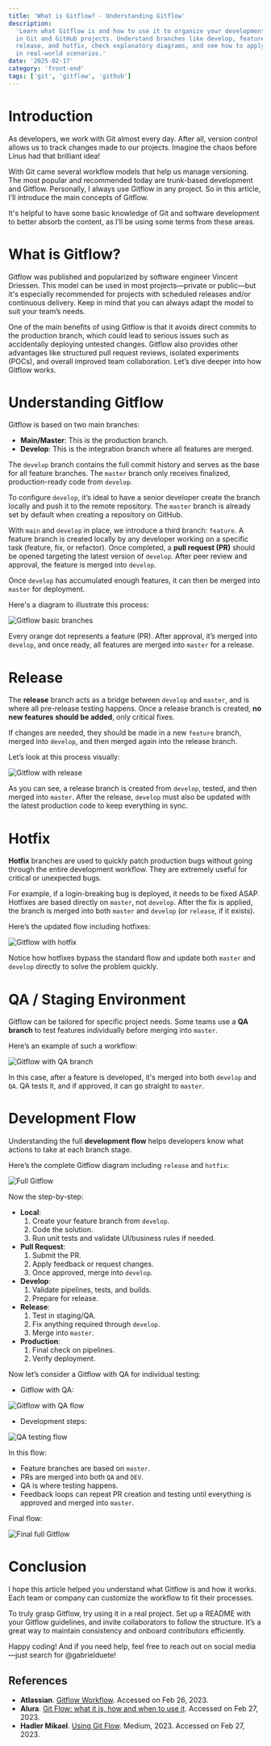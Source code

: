 ```yaml
---
title: 'What is Gitflow? - Understanding Gitflow'
description:
  'Learn what Gitflow is and how to use it to organize your development workflow
  in Git and GitHub projects. Understand branches like develop, feature,
  release, and hotfix, check explanatory diagrams, and see how to apply Gitflow
  in real-world scenarios.'
date: '2025-02-17'
category: 'front-end'
tags: ['git', 'gitflow', 'github']
---
```


# Introduction

As developers, we work with Git almost every day. After all, version control
allows us to track changes made to our projects. Imagine the chaos before Linus
had that brilliant idea!

With Git came several workflow models that help us manage versioning. The most
popular and recommended today are trunk-based development and Gitflow.
Personally, I always use Gitflow in any project. So in this article, I’ll
introduce the main concepts of Gitflow.

It's helpful to have some basic knowledge of Git and software development to
better absorb the content, as I’ll be using some terms from these areas.

# What is Gitflow?

Gitflow was published and popularized by software engineer Vincent Driessen.
This model can be used in most projects—private or public—but it's especially
recommended for projects with scheduled releases and/or continuous delivery.
Keep in mind that you can always adapt the model to suit your team’s needs.

One of the main benefits of using Gitflow is that it avoids direct commits to
the production branch, which could lead to serious issues such as accidentally
deploying untested changes. Gitflow also provides other advantages like
structured pull request reviews, isolated experiments (POCs), and overall
improved team collaboration. Let’s dive deeper into how Gitflow works.

# Understanding Gitflow

Gitflow is based on two main branches:

- **Main/Master**: This is the production branch.
- **Develop**: This is the integration branch where all features are merged.

The `develop` branch contains the full commit history and serves as the base for
all feature branches. The `master` branch only receives finalized,
production-ready code from `develop`.

To configure `develop`, it’s ideal to have a senior developer create the branch
locally and push it to the remote repository. The `master` branch is already set
by default when creating a repository on GitHub.

With `main` and `develop` in place, we introduce a third branch: `feature`. A
feature branch is created locally by any developer working on a specific task
(feature, fix, or refactor). Once completed, a **pull request (PR)** should be
opened targeting the latest version of `develop`. After peer review and
approval, the feature is merged into `develop`.

Once `develop` has accumulated enough features, it can then be merged into
`master` for deployment.

Here's a diagram to illustrate this process:

![Gitflow basic branches](https://dev-to-uploads.s3.amazonaws.com/uploads/articles/ix1q2mppqw3nl774kh82.png)

Every orange dot represents a feature (PR). After approval, it’s merged into
`develop`, and once ready, all features are merged into `master` for a release.

# Release

The **release** branch acts as a bridge between `develop` and `master`, and is
where all pre-release testing happens. Once a release branch is created, **no
new features should be added**, only critical fixes.

If changes are needed, they should be made in a new `feature` branch, merged
into `develop`, and then merged again into the release branch.

Let’s look at this process visually:

![Gitflow with release](https://dev-to-uploads.s3.amazonaws.com/uploads/articles/f0und0zmupw0c6t7v8b7.png)

As you can see, a release branch is created from `develop`, tested, and then
merged into `master`. After the release, `develop` must also be updated with the
latest production code to keep everything in sync.

# Hotfix

**Hotfix** branches are used to quickly patch production bugs without going
through the entire development workflow. They are extremely useful for critical
or unexpected bugs.

For example, if a login-breaking bug is deployed, it needs to be fixed ASAP.
Hotfixes are based directly on `master`, not `develop`. After the fix is
applied, the branch is merged into both `master` and `develop` (or `release`, if
it exists).

Here’s the updated flow including hotfixes:

![Gitflow with hotfix](https://dev-to-uploads.s3.amazonaws.com/uploads/articles/l10zap4ejatvgaij03zq.png)

Notice how hotfixes bypass the standard flow and update both `master` and
`develop` directly to solve the problem quickly.

# QA / Staging Environment

Gitflow can be tailored for specific project needs. Some teams use a **QA
branch** to test features individually before merging into `master`.

Here’s an example of such a workflow:

![Gitflow with QA branch](https://dev-to-uploads.s3.amazonaws.com/uploads/articles/kzzmh353jt676lwqaoy2.png)

In this case, after a feature is developed, it's merged into both `develop` and
`QA`. QA tests it, and if approved, it can go straight to `master`.

# Development Flow

Understanding the full **development flow** helps developers know what actions
to take at each branch stage.

Here’s the complete Gitflow diagram including `release` and `hotfix`:

![Full Gitflow](https://dev-to-uploads.s3.amazonaws.com/uploads/articles/fn11s0v2fpg1evyf6q8c.png)

Now the step-by-step:

- **Local**:
  1. Create your feature branch from `develop`.
  2. Code the solution.
  3. Run unit tests and validate UI/business rules if needed.
- **Pull Request**:
  1. Submit the PR.
  2. Apply feedback or request changes.
  3. Once approved, merge into `develop`.
- **Develop**:
  1. Validate pipelines, tests, and builds.
  2. Prepare for release.
- **Release**:
  1. Test in staging/QA.
  2. Fix anything required through `develop`.
  3. Merge into `master`.
- **Production**:
  1. Final check on pipelines.
  2. Verify deployment.

Now let’s consider a Gitflow with QA for individual testing:

- Gitflow with QA:

![Gitflow with QA flow](https://dev-to-uploads.s3.amazonaws.com/uploads/articles/98gwx2wok1zfeguy2ybj.png)

- Development steps:

![QA testing flow](https://dev-to-uploads.s3.amazonaws.com/uploads/articles/ot064bla4o2ajtp5rp6c.png)

In this flow:

- Feature branches are based on `master`.
- PRs are merged into both `QA` and `DEV`.
- QA is where testing happens.
- Feedback loops can repeat PR creation and testing until everything is approved
  and merged into `master`.

Final flow:

![Final full Gitflow](https://dev-to-uploads.s3.amazonaws.com/uploads/articles/8ctq7syl3w7mihmz6yfo.png)

# Conclusion

I hope this article helped you understand what Gitflow is and how it works. Each
team or company can customize the workflow to fit their processes.

To truly grasp Gitflow, try using it in a real project. Set up a README with
your Gitflow guidelines, and invite collaborators to follow the structure. It’s
a great way to maintain consistency and onboard contributors efficiently.

Happy coding! And if you need help, feel free to reach out on social media—just
search for @gabrielduete!

## References

- **Atlassian**.
  [Gitflow Workflow](https://www.atlassian.com/git/tutorials/comparing-workflows/gitflow-workflow).
  Accessed on Feb 26, 2023.
- **Alura**.
  [Git Flow: what it is, how and when to use it](https://www.alura.com.br/artigos/git-flow-o-que-e-como-quando-utilizar).
  Accessed on Feb 27, 2023.
- **Hadler Mikael**.
  [Using Git Flow](https://medium.com/trainingcenter/utilizando-o-fluxo-git-flow-e63d5e0d5e04).
  Medium, 2023. Accessed on Feb 27, 2023.
